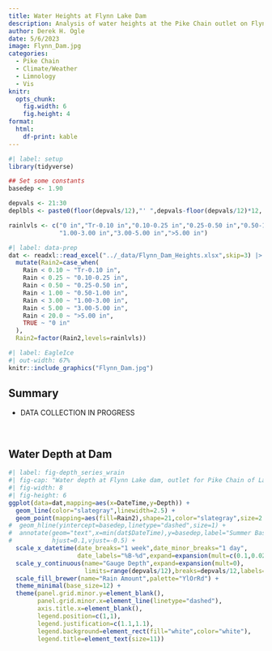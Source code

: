 ```yaml
---
title: Water Heights at Flynn Lake Dam
description: Analysis of water heights at the Pike Chain outlet on Flynn Lake.
author: Derek H. Ogle
date: 5/6/2023
image: Flynn_Dam.jpg
categories:
  - Pike Chain
  - Climate/Weather
  - Limnology
  - Vis
knitr:
  opts_chunk:
    fig.width: 6
    fig.height: 4
format: 
  html:
    df-print: kable
---
```


```r
#| label: setup
library(tidyverse)

## Set some constants
basedep <- 1.90

depvals <- 21:30
deplbls <- paste0(floor(depvals/12),"' ",depvals-floor(depvals/12)*12,'"')

rainlvls <- c("0 in","Tr-0.10 in","0.10-0.25 in","0.25-0.50 in","0.50-1.00 in",
              "1.00-3.00 in","3.00-5.00 in",">5.00 in")
```

```r
#| label: data-prep
dat <- readxl::read_excel("../_data/Flynn_Dam_Heights.xlsx",skip=3) |>
  mutate(Rain2=case_when(
    Rain < 0.10 ~ "Tr-0.10 in",
    Rain < 0.25 ~ "0.10-0.25 in",
    Rain < 0.50 ~ "0.25-0.50 in",
    Rain < 1.00 ~ "0.50-1.00 in",
    Rain < 3.00 ~ "1.00-3.00 in",
    Rain < 5.00 ~ "3.00-5.00 in",
    Rain < 20.0 ~ ">5.00 in",
    TRUE ~ "0 in"
  ),
  Rain2=factor(Rain2,levels=rainlvls))
```

```r
#| label: EagleIce
#| out-width: 67%
knitr::include_graphics("Flynn_Dam.jpg")
```

:::{.callout-warning icon=false}
# Summary

- DATA COLLECTION IN PROGRESS
:::

&nbsp;

## Water Depth at Dam

```r
#| label: fig-depth_series_wrain
#| fig-cap: "Water depth at Flynn Lake dam, outlet for Pike Chain of Lakes, by date, with points color coded by the amount of rain since the previous observation. Date ticks are shown at midnight."
#| fig-width: 8
#| fig-height: 6
ggplot(data=dat,mapping=aes(x=DateTime,y=Depth)) +
  geom_line(color="slategray",linewidth=2.5) +
  geom_point(mapping=aes(fill=Rain2),shape=21,color="slategray",size=2.5) +
#  geom_hline(yintercept=basedep,linetype="dashed",size=1) +
#  annotate(geom="text",x=min(dat$DateTime),y=basedep,label="Summer Baseline",
#           hjust=0.1,vjust=-0.5) +
  scale_x_datetime(date_breaks="1 week",date_minor_breaks="1 day",
                   date_labels="%B-%d",expand=expansion(mult=c(0.1,0.025))) +
  scale_y_continuous(name="Gauge Depth",expand=expansion(mult=0),
                     limits=range(depvals/12),breaks=depvals/12,labels=deplbls) +
  scale_fill_brewer(name="Rain Amount",palette="YlOrRd") +
  theme_minimal(base_size=12) +
  theme(panel.grid.minor.y=element_blank(),
        panel.grid.minor.x=element_line(linetype="dashed"),
        axis.title.x=element_blank(),
        legend.position=c(1,1),
        legend.justification=c(1.1,1.1),
        legend.background=element_rect(fill="white",color="white"),
        legend.title=element_text(size=11))
```

